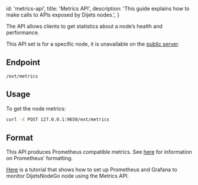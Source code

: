 
  id: 'metrics-api',
  title: 'Metrics API',
  description: 'This guide explains how to make calls to APIs exposed by Dijets nodes.',
}

The API allows clients to get statistics about a node’s health and performance.

<Admonition type="info">

This API set is for a specific node, it is unavailable on the [public server](../public-api-server.md).

</Admonition>

## Endpoint

```text
/ext/metrics
```

## Usage

To get the node metrics:

```sh
curl -X POST 127.0.0.1:9650/ext/metrics
```

## Format

This API produces Prometheus compatible metrics. See
[here](https://github.com/prometheus/docs/blob/master/content/docs/instrumenting/exposition_formats.md)
for information on Prometheus’ formatting.

[Here](../../../nodes/maintain/setting-up-node-monitoring.md) is a tutorial that
shows how to set up Prometheus and Grafana to monitor DijetsNodeGo node using the
Metrics API.


